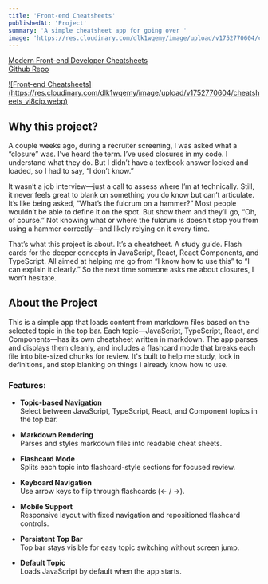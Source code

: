 ```yaml
---
title: 'Front-end Cheatsheets'
publishedAt: 'Project'
summary: 'A simple cheatsheet app for going over '
image: 'https://res.cloudinary.com/dlk1wqemy/image/upload/v1752770604/cheatsheets_vi8cip.webp'
---
```


[Modern Front-end Developer Cheatsheets](https://frontend-cheatsheets-olive.vercel.app/)<br/>
[Github Repo](https://github.com/devin-hart/frontend-cheatsheets)

<a href="https://res.cloudinary.com/dlk1wqemy/image/upload/v1752770604/cheatsheets_vi8cip.webp">
![Front-end Cheatsheets](https://res.cloudinary.com/dlk1wqemy/image/upload/v1752770604/cheatsheets_vi8cip.webp)
</a>

## Why this project?

A couple weeks ago, during a recruiter screening, I was asked what a “closure” was. I've heard the term. I’ve used closures in my code. I understand what they do. But I didn’t have a textbook answer locked and loaded, so I had to say, “I don’t know.”

It wasn’t a job interview—just a call to assess where I’m at technically. Still, it never feels great to blank on something you do know but can’t articulate. It’s like being asked, “What’s the fulcrum on a hammer?” Most people wouldn’t be able to define it on the spot. But show them and they’ll go, “Oh, of course.” Not knowing what or where the fulcrum is doesn’t stop you from using a hammer correctly—and likely relying on it every time.

That’s what this project is about. It’s a cheatsheet. A study guide. Flash cards for the deeper concepts in JavaScript, React, React Components, and TypeScript. All aimed at helping me go from “I know how to use this” to “I can explain it clearly.” So the next time someone asks me about closures, I won’t hesitate.

## About the Project

This is a simple app that loads content from markdown files based on the selected topic in the top bar. Each topic—JavaScript, TypeScript, React, and Components—has its own cheatsheet written in markdown. The app parses and displays them cleanly, and includes a flashcard mode that breaks each file into bite-sized chunks for review. It's built to help me study, lock in definitions, and stop blanking on things I already know how to use.


### Features:

- **Topic-based Navigation**  
  Select between JavaScript, TypeScript, React, and Component topics in the top bar.

- **Markdown Rendering**  
  Parses and styles markdown files into readable cheat sheets.

- **Flashcard Mode**  
  Splits each topic into flashcard-style sections for focused review.

- **Keyboard Navigation**  
  Use arrow keys to flip through flashcards (← / →).

- **Mobile Support**  
  Responsive layout with fixed navigation and repositioned flashcard controls.

- **Persistent Top Bar**  
  Top bar stays visible for easy topic switching without screen jump.

- **Default Topic**  
  Loads JavaScript by default when the app starts.
